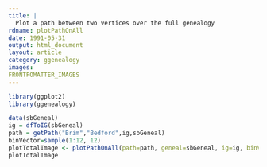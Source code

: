 ```yaml
---
title: |
  Plot a path between two vertices over the full genealogy
rdname: plotPathOnAll
date: 1991-05-31
output: html_document
layout: article
category: ggenealogy
images:
FRONTFOMATTER_IMAGES
---
```


```r
library(ggplot2)
library(ggenealogy)
```

```r
data(sbGeneal)
ig = dfToIG(sbGeneal)
path = getPath("Brim","Bedford",ig,sbGeneal)
binVector=sample(1:12, 12)
plotTotalImage <- plotPathOnAll(path=path, geneal=sbGeneal, ig=ig, binVector=sample(1:12, 12))
plotTotalImage



```